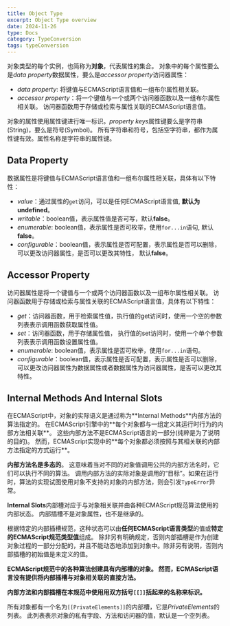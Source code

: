 ```yaml
---
title: Object Type
excerpt: Object Type overview
date: 2024-11-26
type: Docs
category: TypeConversion
tags: typeConversion
---
```


对象类型的每个实例，也简称为**对象**，代表属性的集合。
对象中的每个属性要么是*data property*数据属性，要么是*accessor property*访问器属性：

- *data property*: 将键值与ECMAScript语言值和一组布尔属性相关联。
- *accessor property*：将一个键值与一个或两个访问器函数以及一组布尔属性相关联。
访问器函数用于存储或检索与属性关联的ECMAScript语言值。

对象的属性使用属性键进行唯一标识。*property keys*属性键要么是字符串(String)，要么是符号(Symbol)。
所有字符串和符号，包括空字符串，都作为属性键有效。属性名称是字符串的属性键。


## Data Property


数据属性是将键值与ECMAScript语言值和一组布尔属性相关联，具体有以下特性：

- *value*：通过属性的`get`访问，可以是任何ECMAScript语言值, **默认为undefined**。
- *writable*：boolean值，表示属性值是否可写，默认**false**。
- *enumerable*: boolean值，表示属性是否可枚举，使用`for...in`语句, 默认**false**。
- *configurable*：boolean值，表示属性是否可配置，表示属性是否可以删除，可以更改访问器属性，是否可以更改其特性， 默认**false**。


## Accessor Property

访问器属性是将一个键值与一个或两个访问器函数以及一组布尔属性相关联。
访问器函数用于存储或检索与属性关联的ECMAScript语言值，具体有以下特性：

- *get*：访问器函数，用于检索属性值，执行值的get访问时，使用一个空的参数列表表示调用函数获取属性值。
- *set*：访问器函数，用于存储属性值， 执行值的set访问时，使用一个单个参数列表表示调用函数设置属性值。
- *enumerable*: boolean值，表示属性是否可枚举，使用`for...in`语句。
- *configurable*：boolean值，表示属性是否可配置，表示属性是否可以删除，可以更改访问器属性为数据属性或者数据属性为访问器属性，是否可以更改其特性。


## Internal Methods And Internal Slots

<Note>
  在ECMAScript中，对象的实际语义是通过称为**Internal Methods**内部方法的算法指定的。
  在ECMAScript引擎中的**每个对象都与一组定义其运行时行为的内部方法相关联**。
  这些内部方法不是ECMAScript语言的一部分(纯粹是为了说明的目的)。 然而，ECMAScript实现中的**每个对象都必须按照与其相关联的内部方法指定的方式运行**。
</Note>

**内部方法名是多态的**。 这意味着当对不同的对象值调用公共的内部方法名时，它们可以执行不同的算法。
调用内部方法的实际对象是调用的“目标”。如果在运行时，算法的实现试图使用对象不支持的对象的内部方法，则会引发`TypeError`异常。

**Internal Slots**内部槽对应于与对象相关联并由各种ECMAScript规范算法使用的内部状态。
内部插槽不是对象属性，也不是继承的。

根据特定的内部插槽规范，这种状态可以由**任何ECMAScript语言类型**的值或**特定的ECMAScript规范类型值**组成。
除非另有明确规定，否则内部插槽是作为创建对象过程的一部分分配的，并且不能动态地添加到对象中。除非另有说明，否则内部插槽的初始值是未定义的值。

**ECMAScript规范中的各种算法创建具有内部槽的对象。 然而，ECMAScript语言没有提供将内部插槽与对象相关联的直接方法。**

**内部方法和内部插槽在本规范中使用用双方括号`[[]]`括起来的名称来标识。**

所有对象都有一个名为`[[PrivateElements]]`的内部槽，它是*PrivateElements*的列表。
此列表表示对象的私有字段、方法和访问器的值，默认是一个空列表。